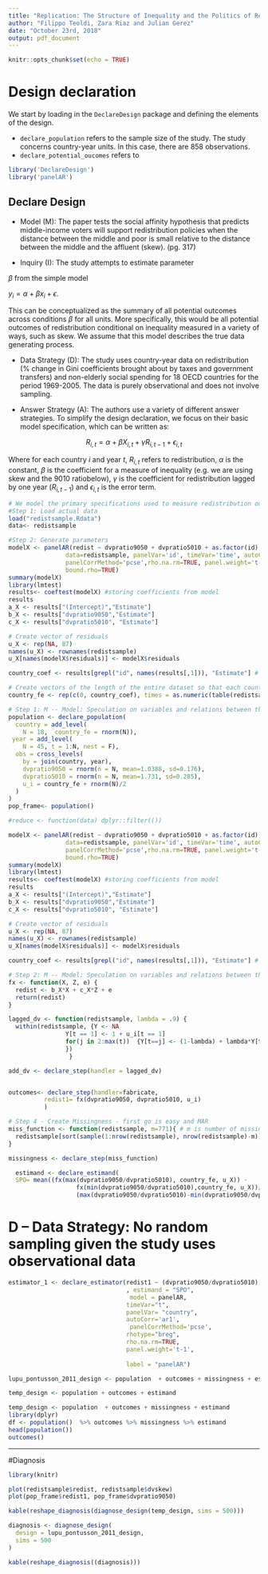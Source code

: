 ```yaml
---
title: "Replication: The Structure of Inequality and the Politics of Redistribution"
author: "Filippo Teoldi, Zara Riaz and Julian Gerez"
date: "October 23rd, 2018"
output: pdf_document
---
```


```r
knitr::opts_chunk$set(echo = TRUE)
```

# Design declaration

We start by loading in the `DeclareDesign` package and defining the elements of the design.

* `declare_population` refers to the sample size of the study. The study concerns country-year units. In this case, there are 858 observations.
* `declare_potential_oucomes` refers to

```r
library('DeclareDesign')
library('panelAR')
```

## Declare Design

* Model (M): The paper tests the social affinity hypothesis that predicts middle-income voters will support redistribution policies when the distance between the middle and poor is small relative to the distance between the middle and the affluent (skew). (pg. 317)

* Inquiry (I): The study attempts to estimate parameter

$\beta$ from the simple model

$y_i = \alpha + \beta x_i + \epsilon$. 

This can be conceptualized as the summary of all potential outcomes across conditions $\beta$ for all units. More specifically, this would be all potential outcomes of redistribution conditional on inequality measured in a variety of ways, such as skew. We assume that this model describes the true data generating process.

* Data Strategy (D): The study uses country-year data on redistribution (% change in Gini coefficients brought about by taxes and government transfers) and non-elderly social spending for 18 OECD countries for the period 1969-2005. The data is purely observational and does not involve sampling. 

* Answer Strategy (A): The authors use a variety of different answer strategies. To simplify the design declaration, we focus on their basic model specification, which can be written as:

$$
R_{i,t} = \alpha + \beta X_{i,t} + \gamma R_{i, t-1} + \epsilon_{i,t}
$$

Where for each country $i$ and year $t$, $R_{i,t}$ refers to redistribution, $\alpha$ is the constant, $\beta$ is the coefficient for a measure of inequality (e.g. we are using skew and the 9010 ratiobelow), $\gamma$ is the coefficient for redistribution lagged by one year ($R_{i,t-1}$) and  $\epsilon_{i,t}$ is the error term.

```r
# We model the primary specifications used to measure redistribution outcomes (Table 2, Column 7)
#Step 1: Load actual data
load("redistsample.Rdata")
data<- redistsample

#Step 2: Generate parameters
modelX <- panelAR(redist ~ dvpratio9050 + dvpratio5010 + as.factor(id),
                data=redistsample, panelVar='id', timeVar='time', autoCorr='ar1',
                panelCorrMethod='pcse',rho.na.rm=TRUE, panel.weight='t-1',
                bound.rho=TRUE)
summary(modelX)
library(lmtest)
results<- coeftest(modelX) #storing coefficients from model
results
a_X <- results["(Intercept)","Estimate"]
b_X <- results["dvpratio9050","Estimate"]
c_X <- results["dvpratio5010", "Estimate"]

# Create vector of residuals
u_X <- rep(NA, 87)
names(u_X) <- rownames(redistsample)
u_X[names(modelX$residuals)] <- modelX$residuals

country_coef <- results[grepl("id", names(results[,1])), "Estimate"] # get all country fixed effects

# Create vectors of the length of the entire dataset so that each country has correct FE
country_fe <- rep(c(0, country_coef), times = as.numeric(table(redistsample$id)))
```

```r
# Step 1: M -- Model: Speculation on variables and relations between them
population <- declare_population(
  country = add_level(
    N = 18,  country_fe = rnorm(N)),
 year = add_level(
    N = 45, t = 1:N, nest = F),
  obs = cross_levels(
    by = join(country, year),
    dvpratio9050 = rnorm(n = N, mean=1.0388, sd=0.176),
    dvpratio5010 = rnorm(n = N, mean=1.731, sd=0.285),
    u_i = country_fe + rnorm(N)/2
  )
)
pop_frame<- population()

#reduce <- function(data) dplyr::filter(())
```

```r

modelX <- panelAR(redist ~ dvpratio9050 + dvpratio5010 + as.factor(id),
                data=redistsample, panelVar='id', timeVar='time', autoCorr='ar1',
                panelCorrMethod='pcse',rho.na.rm=TRUE, panel.weight='t-1',
                bound.rho=TRUE)
summary(modelX)
library(lmtest)
results<- coeftest(modelX) #storing coefficients from model
results
a_X <- results["(Intercept)","Estimate"]
b_X <- results["dvpratio9050","Estimate"]
c_X <- results["dvpratio5010", "Estimate"]

# Create vector of residuals
u_X <- rep(NA, 87)
names(u_X) <- rownames(redistsample)
u_X[names(modelX$residuals)] <- modelX$residuals

country_coef <- results[grepl("id", names(results[,1])), "Estimate"] # get all country fixed effects

# Step 2: M -- Model: Speculation on variables and relations between them
fx <- function(X, Z, e) {
  redist <- b_X*X + c_X*Z + e 
  return(redist)
}

lagged_dv <- function(redistsample, lambda = .9) {
  within(redistsample, {Y <- NA
                Y[t == 1] <- 1 + u_i[t == 1]
                for(j in 2:max(t))  {Y[t==j] <- (1-lambda) + lambda*Y[t==(j - 1)] + u_i[t==j]}
                })
                 }

add_dv <- declare_step(handler = lagged_dv)


outcomes<- declare_step(handler=fabricate,
          redist1= fx(dvpratio9050, dvpratio5010, u_i)           
          )
```


```r
# Step 4 - Create Missingness - first go is easy and MAR
miss_function <- function(redistsample, m=771){ # m is number of missing cases
  redistsample[sort(sample(1:nrow(redistsample), nrow(redistsample)-m)),]
}

missingness <- declare_step(miss_function)


```

```r
  estimand <- declare_estimand(
  SPO= mean((fx(max(dvpratio9050/dvpratio5010), country_fe, u_X)) -
                   fx(min(dvpratio9050/dvpratio5010),country_fe, u_X))/
                   (max(dvpratio9050/dvpratio5010)-min(dvpratio9050/dvpratio5010)))
```
# D -- Data Strategy: No random sampling given the study uses observational data

```r
estimator_1 <- declare_estimator(redist1 ~ (dvpratio9050/dvpratio5010), country_fe
                                 , estimand = "SPO", 
                                  model = panelAR,
                                 timeVar="t",
                                 panelVar= "country",
                                 autoCorr='ar1',
                                  panelCorrMethod='pcse',
                                 rhotype="breg", 
                                 rho.na.rm=TRUE,
                                 panel.weight='t-1',
                          
                                 label = "panelAR")


```

```r
lupu_pontusson_2011_design <- population  + outcomes + missingness + estimand + estimator_1

temp_design <- population + outcomes + estimand

temp_design <- population  + outcomes + missingness + estimand
library(dplyr)
df <- population()  %>% outcomes %>% missingness %>% estimand
head(population())
outcomes()

```
---
#Diagnosis
```r
library(knitr)

plot(redistsample$redist, redistsample$dvskew)
plot(pop_frame$redist1, pop_frame$dvpratio9050)

kable(reshape_diagnosis(diagnose_design(temp_design, sims = 500)))

diagnosis <- diagnose_design(
  design = lupu_pontusson_2011_design, 
  sims = 500
)

kable(reshape_diagnosis((diagnosis)))

```